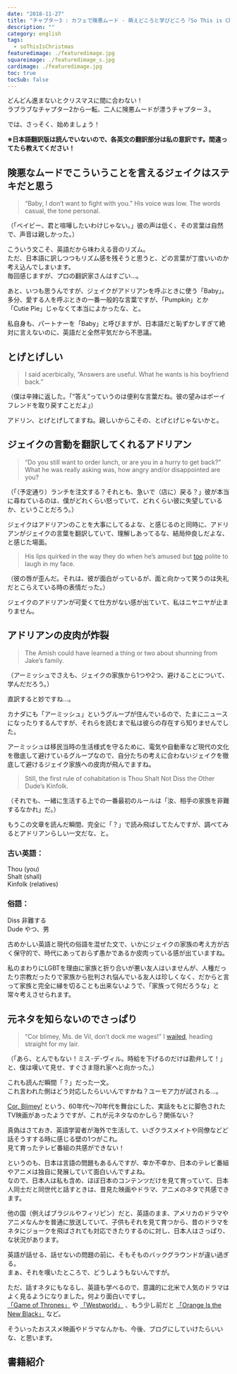 ```yaml
---
date: "2018-11-27"
title: "チャプター3 : カフェで険悪ムード - 萌えどころと学びどころ『So This is Christmas/アドリアン･イングリッシュ(6)』"
description: ""
category: english
tags:
  - soThisIsChristmas
featuredimage: ./featuredimage.jpg
squareimage: ./featuredimage_s.jpg
cardimage: ./featuredimage.jpg
toc: true
tocSub: false
---
```



どんどん進まないとクリスマスに間に合わない！  
ラブラブなチャプター2から一転、二人に険悪ムードが漂うチャプター３。

では、さっそく、始めましょう！

<SoThisIsChristmasIndex />

**※日本語翻訳版は読んでいないので、各英文の翻訳部分は私の意訳です。間違ってたら教えてください！**

## 険悪なムードでこういうことを言えるジェイクはステキだと思う

<Blockquote srcBook="soThisIsChristmas" lang="en" book>
“Baby, I don’t want to fight with you.” His voice was low. The words casual, the tone personal.
</Blockquote>

<p className="translation">（「ベイビー、君と喧嘩したいわけじゃない。」彼の声は低く、その言葉は自然で、声音は親しかった。）</p>

こういう文こそ、英語だから味わえる音のリズム。  
ただ、日本語に訳しつつもリズム感を残そうと思うと、どの言葉が丁度いいのか考え込んでしまいます。  
毎回感じますが、プロの翻訳家さんはすごい…。

あと、いつも思うんですが、ジェイクがアドリアンを呼ぶときに使う「Baby」。多分、愛する人を呼ぶときの一番一般的な言葉ですが、「Pumpkin」とか「Cutie Pie」じゃなくて本当によかったな、と。

私自身も、パートナーを「Baby」と呼びますが、日本語だと恥ずかしすぎて絶対に言えないのに、英語だと全然平気だから不思議。

## とげとげしい

<Blockquote srcBook="soThisIsChristmas" lang="en" book>
I said acerbically, “Answers are useful. What he wants is his boyfriend back.”
</Blockquote>

<p className="translation">（僕は辛辣に返した。「”答え”っていうのは便利な言葉だね。彼の望みはボーイフレンドを取り戻すことだよ」）</p>

<Vocabulary en="acerbically" ja="辛辣に" />

アドリン、とげとげしてますね。親しいからこその、とげとげじゃないかと。

## ジェイクの言動を翻訳してくれるアドリアン

<Blockquote srcBook="soThisIsChristmas" lang="en" book>
“Do you still want to order lunch, or are you in a hurry to get back?” What he was really asking was, how angry and/or disappointed are you?
</Blockquote>

<p className="translation">（「（予定通り）ランチを注文する？それとも、急いで（店に）戻る？」彼が本当に尋ねているのは、僕がどれくらい怒っていて、どれくらい彼に失望しているか、ということだろう。）</p>

ジェイクはアドリアンのことを大事にしてるよな、と感じるのと同時に、アドリアンがジェイクの言葉を翻訳していて、理解しあってるな、結局仲良しだよな、と感じた場面。

<Blockquote srcBook="soThisIsChristmas" lang="en" book>
His lips quirked in the way they do when he’s amused but <a href="/vocabulary/too/">too</a> polite to laugh in my face.
</Blockquote>

<p className="translation">（彼の唇が歪んだ。それは、彼が面白がっているが、面と向かって笑うのは失礼だとこらえている時の表情だった。）</p>

ジェイクのアドリアンが可愛くて仕方がない感が出ていて、私はニヤニヤが止まりません。

## アドリアンの皮肉が炸裂

<Blockquote srcBook="soThisIsChristmas" lang="en" book>
The Amish could have learned a thing or two about shunning from Jake’s family.
</Blockquote>

<p className="translation">（アーミッシュでさえも、ジェイクの家族から1つや2つ、避けることについて、学んだだろう。）</p>

直訳すると妙ですね...。

<Vocabulary en="shun" ja="避ける" />

カナダにも「アーミッシュ」というグループが住んでいるので、たまにニュースになったりするんですが、それらを読むまで私は彼らの存在すら知りませんでした。

アーミッシュは移民当時の生活様式を守るために、電気や自動車など現代の文化を徹底して避けているグループなので、自分たちの考えに合わないジェイクを徹底して避けるジェイク家族への皮肉が飛んでますね。

<Blockquote srcBook="soThisIsChristmas" lang="en" book>
Still, the first rule of cohabitation is Thou Shalt Not Diss the Other Dude’s Kinfolk.
</Blockquote>

<p className="translation">（それでも、一緒に生活する上での一番最初のルールは「汝、相手の家族を非難するなかれ」だ。）</p>

もうこの文章を読んだ瞬間、完全に「？」で読み飛ばしてたんですが、調べてみるとアドリアンらしい一文だな、と。

### 古い英語：

Thou (you)  
Shalt (shall)  
Kinfolk (relatives)

### 俗語：

Diss 非難する  
Dude やつ、男

古めかしい英語と現代の俗語を混ぜた文で、いかにジェイクの家族の考え方が古く保守的で、時代にあっておらず愚かであるか皮肉っている感が出ていますね。

私のまわりにLGBTを理由に家族と折り合いが悪い友人はいませんが、人種だったり宗教だったりで家族から批判され悩んでいる友人は珍しくなく、だからと言って家族と完全に縁を切ることも出来ないようで、「家族って何だろうな」と常々考えさせられます。

## 元ネタを知らないのでさっぱり

<Blockquote srcBook="soThisIsChristmas" lang="en" book>
“Cor blimey, Ms. de Vil, don’t dock me wages!” I <a href="/vocabulary/wail/">wailed</a>, heading straight for my lair.
</Blockquote>

<p className="translation">（「あら、とんでもない！ミス･デ･ヴィル。時給を下げるのだけは勘弁して！」と、僕は嘆いて見せ、すぐさま隠れ家へと向かった。）</p>

これも読んだ瞬間「？」だった一文。  
これ言われた側はどう対応したらいいんですかね？ユーモア力が試される…。

<Vocabulary en="Cor" ja="俗語、あら！、おや！" />

<Vocabulary en="blimey" ja="びっくり！、とんでもない！" />

<Vocabulary en="dock" ja="節約する、切り詰める、減らす" />

<Vocabulary en="wail" ja="嘆く、泣き叫ぶ" />

<Vocabulary en="lair" ja="巣、隠れ家" />

[Cor, Blimey!](https://www.imdb.com/title/tt0228157/) という、60年代～70年代を舞台にした、実話をもとに脚色されたTV映画があったようですが、これが元ネタなのかしら？関係ない？

真偽はさておき、英語学習者が海外で生活して、いざクラスメイトや同僚などど話そうすする時に感じる壁の1つがこれ。  
見て育ったテレビ番組の共感ができない！

というのも、日本は言語の問題もあるんですが、幸か不幸か、日本のテレビ番組やアニメは独自に発展していて面白いんですよね。  
なので、日本人は私も含め、ほぼ日本のコンテンツだけを見て育っていて、日本人同士だと同世代と話すときは、昔見た映画やドラマ、アニメのネタで共感できます。

他の国（例えばブラジルやフィリピン）だと、英語のまま、アメリカのドラマやアニメなんかを普通に放送していて、子供もそれを見て育つから、昔のドラマをネタにジョークを飛ばされても対応できたりするのに対し、日本人はさっぱり、な状況があります。

英語が話せる、話せないの問題の前に、そもそものバックグラウンドが違い過ぎる。  
まぁ、それを嘆いたところで、どうしようもないんですが。

ただ、話すネタにもなるし、英語も学べるので、意識的に北米で人気のドラマはよく見るようになりました。何より面白いですし。  
[「Game of Thrones」](https://www.hbo.com/game-of-thrones) や [「Westworld」](https://www.hbo.com/westworld) 、もう少し前だと [「Orange Is the New Black」](https://www.netflix.com/title/70242311) など。

そういったおススメ映画やドラマなんかも、今後、ブログにしていけたらいいな、と思います。

## 書籍紹介

<Amazon book="soThisIsChristmas" />

<AffiliateBanner type="english" />

<SoThisIsChristmasIndex open />
